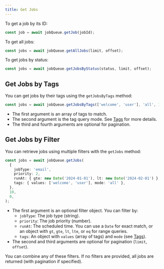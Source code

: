 ```yaml
---
title: Get Jobs
---
```


To get a job by its ID:

```typescript
const job = await jobQueue.getJob(jobId);
```

To get all jobs:

```typescript
const jobs = await jobQueue.getAllJobs(limit, offset);
```

To get jobs by status:

```typescript
const jobs = await jobQueue.getJobsByStatus(status, limit, offset);
```

## Get Jobs by Tags

You can get jobs by their tags using the `getJobsByTags` method:

```typescript
const jobs = await jobQueue.getJobsByTags(['welcome', 'user'], 'all', 10, 0);
```

- The first argument is an array of tags to match.
- The second argument is the tag query mode. See [Tags](/api/tags) for more details.
- The third and fourth arguments are optional for pagination.

## Get Jobs by Filter

You can retrieve jobs using multiple filters with the `getJobs` method:

```typescript
const jobs = await jobQueue.getJobs(
  {
    jobType: 'email',
    priority: 2,
    runAt: { gte: new Date('2024-01-01'), lt: new Date('2024-02-01') },
    tags: { values: ['welcome', 'user'], mode: 'all' },
  },
  10,
  0,
);
```

- The first argument is an optional filter object. You can filter by:
  - `jobType`: The job type (string).
  - `priority`: The job priority (number).
  - `runAt`: The scheduled time. You can use a `Date` for exact match, or an object with `gt`, `gte`, `lt`, `lte`, or `eq` for range queries.
  - `tags`: An object with `values` (array of tags) and `mode` (see [Tags](/api/tags)).
- The second and third arguments are optional for pagination (`limit`, `offset`).

You can combine any of these filters. If no filters are provided, all jobs are returned (with pagination if specified).
